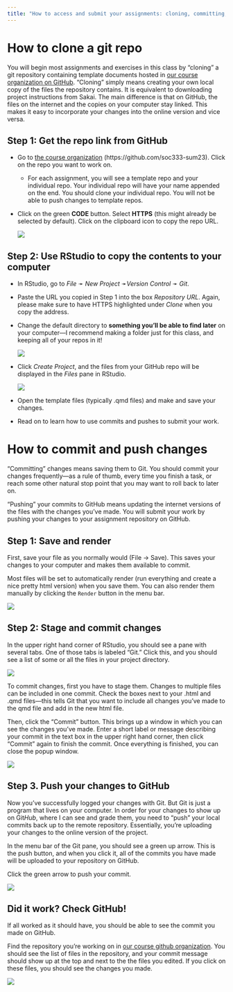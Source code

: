 ```yaml
---
title: "How to access and submit your assignments: cloning, committing, and pushing"
---
```


# How to clone a git repo

You will begin most assignments and exercises in this class by "cloning" a git repository containing template documents hosted in [our course organization on GitHub](https://github.com/soc333-sum23).
"Cloning" simply means creating your own local copy of the files the repository contains.
It is equivalent to downloading project instructions from Sakai.
The main difference is that on GitHub, the files on the internet and the copies on your computer stay linked.
This makes it easy to incorporate your changes into the online version and vice versa.

## Step 1: Get the repo link from GitHub

-   Go to [the course organization](https://github.com/soc333-sum23) (https://github.com/soc333-sum23).
    Click on the repo you want to work on.

    -   ::: callout-important
        For each assignment, you will see a template repo and your individual repo.
        Your individual repo will have your name appended on the end.
        You should clone your individual repo.
        You will not be able to push changes to template repos.
        :::

-   Click on the green **CODE** button.
    Select **HTTPS** (this might already be selected by default).
    Click on the clipboard icon to copy the repo URL.

    ![](images/computingimages/clone.png)

## Step 2: Use RStudio to copy the contents to your computer

-   In RStudio, go to *File* ➛ *New Project* ➛*Version Control* ➛ *Git*.

-   Paste the URL you copied in Step 1 into the box *Repository URL*. Again, please make sure to have HTTPS highlighted under *Clone* when you copy the address.

-   Change the default directory to **something you'll be able to find later** on your computer---I recommend making a folder just for this class, and keeping all of your repos in it!

    ![](images/computingimages/clonelocal.png)

-   Click *Create Project*, and the files from your GitHub repo will be displayed in the *Files* pane in RStudio.

    ![](images/computingimages/yourfiles.png)

-   Open the template files (typically .qmd files) and make and save your changes.

-   Read on to learn how to use commits and pushes to submit your work.

# How to commit and push changes

"Committing" changes means saving them to Git.
You should commit your changes frequently---as a rule of thumb, every time you finish a task, or reach some other natural stop point that you may want to roll back to later on.

"Pushing" your commits to GitHub means updating the internet versions of the files with the changes you've made.
You will submit your work by pushing your changes to your assignment repository on GitHub.

## Step 1: Save and render

First, save your file as you normally would (File -\> Save).
This saves your changes to your computer and makes them available to commit.

Most files will be set to automatically render (run everything and create a nice pretty html version) when you save them.
You can also render them manually by clicking the `Render` button in the menu bar.

![](images/computingimages/render.png)

## Step 2: Stage and commit changes

In the upper right hand corner of RStudio, you should see a pane with several tabs.
One of those tabs is labeled "Git." Click this, and you should see a list of some or all the files in your project directory.

![](images/computingimages/git_pane.png)

To commit changes, first you have to stage them.
Changes to multiple files can be included in one commit.
Check the boxes next to your .html and .qmd files---this tells Git that you want to include all changes you've made to the qmd file and add in the new html file.

Then, click the "Commit" button.
This brings up a window in which you can see the changes you've made.
Enter a short label or message describing your commit in the text box in the upper right hand corner, then click "Commit" again to finish the commit.
Once everything is finished, you can close the popup window.

![](images/computingimages/commit.png)

## Step 3. Push your changes to GitHub

Now you've successfully logged your changes with Git.
But Git is just a program that lives on your computer.
In order for your changes to show up on Git*Hub*, where I can see and grade them, you need to "push" your local commits back up to the remote repository.
Essentially, you're uploading your changes to the online version of the project.

In the menu bar of the Git pane, you should see a green up arrow.
This is the push button, and when you click it, all of the commits you have made will be uploaded to your repository on GitHub.

Click the green arrow to push your commit.

![](images/computingimages/push.png)

## Did it work? Check GitHub!

If all worked as it should have, you should be able to see the commit you made on GitHub.

Find the repository you're working on in [our course github organization](https://github.com/soc333-sum23).
You should see the list of files in the repository, and your commit message should show up at the top and next to the the files you edited.
If you click on these files, you should see the changes you made.

![](images/computingimages/successful_commit.png)
